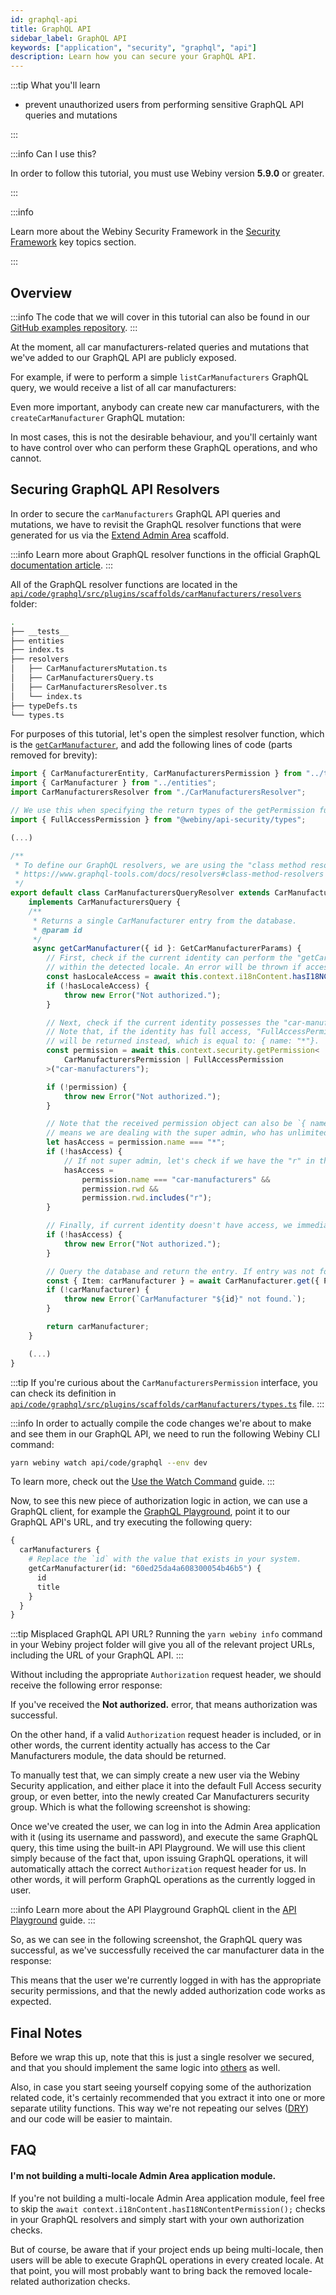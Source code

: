 ```yaml
---
id: graphql-api
title: GraphQL API
sidebar_label: GraphQL API
keywords: ["application", "security", "graphql", "api"]
description: Learn how you can secure your GraphQL API.
---
```



:::tip What you'll learn

- prevent unauthorized users from performing sensitive GraphQL API queries and mutations

:::

:::info Can I use this?

In order to follow this tutorial, you must use Webiny version **5.9.0** or greater.

:::

:::info

Learn more about the Webiny Security Framework in the [Security Framework](/docs/key-topics/security-framework/introduction) key topics section.

:::

## Overview

:::info
The code that we will cover in this tutorial can also be found in our [GitHub examples repository](https://github.com/webiny/webiny-examples/tree/master/extend-admin-area-security/api/code/graphql/src/plugins/scaffolds/carManufacturers).
:::

At the moment, all car manufacturers-related queries and mutations that we've added to our GraphQL API are publicly exposed.

For example, if were to perform a simple `listCarManufacturers` GraphQL query, we would receive a list of all car manufacturers:

<CenteredImage alt="Exposed GraphQL Queries" src={unprotectedQuery} />

Even more important, anybody can create new car manufacturers, with the `createCarManufacturer` GraphQL mutation:

<CenteredImage alt="Exposed GraphQL Mutations" src={unprotectedMutation} />

In most cases, this is not the desirable behaviour, and you'll certainly want to have control over who can perform these GraphQL operations, and who cannot.

## Securing GraphQL API Resolvers

In order to secure the `carManufacturers` GraphQL API queries and mutations, we have to revisit the GraphQL resolver functions that were generated for us via the [Extend Admin Area](/docs/how-to-guides/webiny-cli/scaffolding/extend-admin-area) scaffold.

:::info
Learn more about GraphQL resolver functions in the official GraphQL [documentation article](https://graphql.org/learn/execution/).
:::

All of the GraphQL resolver functions are located in the [`api/code/graphql/src/plugins/scaffolds/carManufacturers/resolvers`](https://github.com/webiny/webiny-examples/tree/master/extend-admin-area-security/api/code/graphql/src/plugins/scaffolds/carManufacturers/resolvers) folder:

```bash title="api/code/graphql/src/plugins/scaffolds/carManufacturers" {6-9}
.
├── __tests__
├── entities
├── index.ts
├── resolvers
│   ├── CarManufacturersMutation.ts
│   ├── CarManufacturersQuery.ts
│   ├── CarManufacturersResolver.ts
│   └── index.ts
├── typeDefs.ts
└── types.ts

```

For purposes of this tutorial, let's open the simplest resolver function, which is the [`getCarManufacturer`](https://github.com/webiny/webiny-examples/blob/master/extend-admin-area-security/api/code/graphql/src/plugins/scaffolds/carManufacturers/resolvers/CarManufacturersQuery.ts#L46), and add the following lines of code (parts removed for brevity):

```ts title="api/code/graphql/src/plugins/scaffolds/carManufacturers/resolvers/CarManufacturersQuery.ts" {1,5-6,21-53}
import { CarManufacturerEntity, CarManufacturersPermission } from "../types";
import { CarManufacturer } from "../entities";
import CarManufacturersResolver from "./CarManufacturersResolver";

// We use this when specifying the return types of the getPermission function call (below).
import { FullAccessPermission } from "@webiny/api-security/types";

(...)

/**
 * To define our GraphQL resolvers, we are using the "class method resolvers" approach.
 * https://www.graphql-tools.com/docs/resolvers#class-method-resolvers
 */
export default class CarManufacturersQueryResolver extends CarManufacturersResolver
    implements CarManufacturersQuery {
    /**
     * Returns a single CarManufacturer entry from the database.
     * @param id
     */
     async getCarManufacturer({ id }: GetCarManufacturerParams) {
        // First, check if the current identity can perform the "getCarManufacturer" query,
        // within the detected locale. An error will be thrown if access is not allowed.
        const hasLocaleAccess = await this.context.i18nContent.hasI18NContentPermission();
        if (!hasLocaleAccess) {
            throw new Error("Not authorized.");
        }

        // Next, check if the current identity possesses the "car-manufacturers" permission.
        // Note that, if the identity has full access, "FullAccessPermission" permission
        // will be returned instead, which is equal to: { name: "*"}.
        const permission = await this.context.security.getPermission<
            CarManufacturersPermission | FullAccessPermission
        >("car-manufacturers");

        if (!permission) {
            throw new Error("Not authorized.");
        }

        // Note that the received permission object can also be `{ name: "*" }`. If so, that
        // means we are dealing with the super admin, who has unlimited access.
        let hasAccess = permission.name === "*";
        if (!hasAccess) {
            // If not super admin, let's check if we have the "r" in the `rwd` property.
            hasAccess =
                permission.name === "car-manufacturers" &&
                permission.rwd &&
                permission.rwd.includes("r");
        }

        // Finally, if current identity doesn't have access, we immediately exit.
        if (!hasAccess) {
            throw new Error("Not authorized.");
        }

        // Query the database and return the entry. If entry was not found, an error is thrown.
        const { Item: carManufacturer } = await CarManufacturer.get({ PK: this.getPK(), SK: id });
        if (!carManufacturer) {
            throw new Error(`CarManufacturer "${id}" not found.`);
        }

        return carManufacturer;
    }

    (...)
}

```

:::tip
If you're curious about the `CarManufacturersPermission` interface, you can check its definition in [`api/code/graphql/src/plugins/scaffolds/carManufacturers/types.ts`](https://github.com/webiny/webiny-examples/blob/master/extend-admin-area-security/api/code/graphql/src/plugins/scaffolds/carManufacturers/types.ts#L24) file.
:::

:::info
In order to actually compile the code changes we're about to make and see them in our GraphQL API, we need to run the following Webiny CLI command:

```bash
yarn webiny watch api/code/graphql --env dev
```

To learn more, check out the [Use the Watch Command](/docs/how-to-guides/webiny-cli/use-watch-command) guide.
:::

Now, to see this new piece of authorization logic in action, we can use a GraphQL client, for example the [GraphQL Playground](https://github.com/graphql/graphql-playground), point it to our GraphQL API's URL, and try executing the following query:

```graphql
{
  carManufacturers {
    # Replace the `id` with the value that exists in your system.
    getCarManufacturer(id: "60ed25da4a608300054b46b5") {
      id
      title
    }
  }
}
```

:::tip Misplaced GraphQL API URL?
Running the `yarn webiny info` command in your Webiny project folder will give you all of the relevant project URLs, including the URL of your GraphQL API.
:::

Without including the appropriate `Authorization` request header, we should receive the following error response:

<CenteredImage alt="GraphQL Authorization Error" src={graphqlAuthError} />

If you've received the **Not authorized.** error, that means authorization was successful.

On the other hand, if a valid `Authorization` request header is included, or in other words, the current identity actually has access to the Car Manufacturers module, the data should be returned.

To manually test that, we can simply create a new user via the Webiny Security application, and either place it into the default Full Access security group, or even better, into the newly created Car Manufacturers security group. Which is what the following screenshot is showing:

<CenteredImage alt="Create a Test User" src={createTestUser} />

Once we've created the user, we can log in into the Admin Area application with it (using its username and password), and execute the same GraphQL query, this time using the built-in API Playground. We will use this client simply because of the fact that, upon issuing GraphQL operations, it will automatically attach the correct `Authorization` request header for us. In other words, it will perform GraphQL operations as the currently logged in user.

:::info
Learn more about the API Playground GraphQL client in the [API Playground](/docs/how-to-guides/webiny-applications/admin-area/api-playground) guide.
:::

So, as we can see in the following screenshot, the GraphQL query was successful, as we've successfully received the car manufacturer data in the response:

<CenteredImage alt="GraphQL Authorization Success" src={graphqlAuthSuccess} />

This means that the user we're currently logged in with has the appropriate security permissions, and that the newly added authorization code works as expected.

## Final Notes

Before we wrap this up, note that this is just a single resolver we secured, and that you should implement the same logic into [others](https://github.com/webiny/webiny-examples/tree/master/extend-admin-area-security/api/code/graphql/src/plugins/scaffolds/carManufacturers/resolvers) as well.

Also, in case you start seeing yourself copying some of the authorization related code, it's certainly recommended that you extract it into one or more separate utility functions. This way we're not repeating our selves ([DRY](https://en.wikipedia.org/wiki/Don%27t_repeat_yourself)) and our code will be easier to maintain.

## FAQ

#### I'm not building a multi-locale Admin Area application module.

If you're not building a multi-locale Admin Area application module, feel free to skip the `await context.i18nContent.hasI18NContentPermission();` checks in your GraphQL resolvers and simply start with your own authorization checks.

But of course, be aware that if your project ends up being multi-locale, then users will be able to execute GraphQL operations in every created locale. At that point, you will most probably want to bring back the removed locale-related authorization checks.

